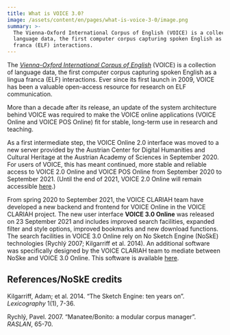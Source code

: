 ```yaml
---
title: What is VOICE 3.0?
image: /assets/content/en/pages/what-is-voice-3-0/image.png
summary: >-
  The Vienna-Oxford International Corpus of English (VOICE) is a collection of
  language data, the first computer corpus capturing spoken English as a lingua
  franca (ELF) interactions.
---
```

The [*Vienna-Oxford International Corpus of English*](https://www.univie.ac.at/voice/page/what_is_voice) (VOICE) is a collection of language data, the first computer corpus capturing spoken English as a lingua franca (ELF) interactions. Ever since its first launch in 2009, VOICE has been a valuable open-access resource for research on ELF communication.

More than a decade after its release, an update of the system architecture behind VOICE was required to make the VOICE online applications (VOICE Online and VOICE POS Online) fit for stable, long-term use in research and teaching.

As a first intermediate step, the VOICE Online 2.0 interface was moved to a new server provided by the Austrian Center for Digital Humanities and Cultural Heritage at the Austrian Academy of Sciences in September 2020. For users of VOICE, this has meant continued, more stable and reliable access to VOICE 2.0 Online and VOICE POS Online from September 2020 to September 2021. (Until the end of 2021, VOICE 2.0 Online will remain accessible [here](https://voice2.acdh.oeaw.ac.at/index.xql).)

From spring 2020 to September 2021, the VOICE CLARIAH team have developed a new backend and frontend for VOICE Online in the VOICE CLARIAH project. The new user interface **VOICE 3.0 Online** was released on 23 September 2021 and includes improved search facilities, expanded filter and style options, improved bookmarks and new download functions. The search facilities in VOICE 3.0 Online rely on No Sketch Engine (NoSkE) technologies (Rychlý 2007; Kilgarriff et al. 2014). An additional software was specifically designed by the VOICE CLARIAH team to mediate between NoSke and VOICE 3.0 Online. This software is available [here](https://github.com/acdh-oeaw/voice-api).

## References/NoSkE credits

Kilgarriff, Adam; et al. 2014. “The Sketch Engine: ten years on”. *Lexicography* 1(1), 7-36.

Rychlý, Pavel. 2007. “Manatee/Bonito: a modular corpus manager”. *RASLAN*, 65-70.

